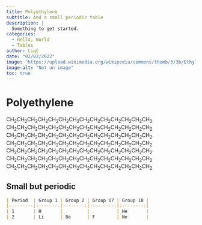 ```yaml
---
title: Polyethylene
subtitle: And a small periodic table
description: |
  Something to get started.
categories:
  - Hello, World
  - Tables
author: LiqC
date: "02/02/2022"
image: "https://upload.wikimedia.org/wikipedia/commons/thumb/3/3b/Ethylene-CRC-MW-dimensions-2D.png/320px-Ethylene-CRC-MW-dimensions-2D.png"
image-alt: "Not an image"
toc: true
---
```


# Polyethylene

CH~2~CH~2~CH~2~CH~2~CH~2~CH~2~CH~2~CH~2~CH~2~CH~2~CH~2~CH~2~CH~2~CH~2~
CH~2~CH~2~CH~2~CH~2~CH~2~CH~2~CH~2~CH~2~CH~2~CH~2~CH~2~CH~2~CH~2~CH~2~
CH~2~CH~2~CH~2~CH~2~CH~2~CH~2~CH~2~CH~2~CH~2~CH~2~CH~2~CH~2~CH~2~CH~2~
CH~2~CH~2~CH~2~CH~2~CH~2~CH~2~CH~2~CH~2~CH~2~CH~2~CH~2~CH~2~CH~2~CH~2~
CH~2~CH~2~CH~2~CH~2~CH~2~CH~2~CH~2~CH~2~CH~2~CH~2~CH~2~CH~2~CH~2~CH~2~
CH~2~CH~2~CH~2~CH~2~CH~2~CH~2~CH~2~CH~2~CH~2~CH~2~CH~2~CH~2~CH~2~CH~2~
CH~2~CH~2~CH~2~CH~2~CH~2~CH~2~CH~2~CH~2~CH~2~CH~2~CH~2~CH~2~CH~2~CH~2~

## Small but periodic

```markdown
| Period  | Group 1 | Group 2 | Group 17 | Group 18 |
|---------|:--------|--------:|:--------:|:--------:|
| 1       | H       |         |          | He       |
| 2       | Li      | Be      | F        | Ne       |
```